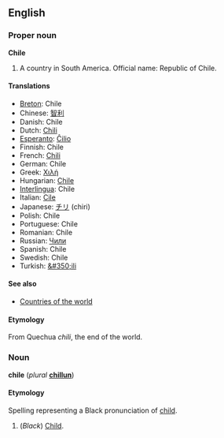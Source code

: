 ==English==
===Proper noun===
'''Chile'''

# A country in South America. Official name: Republic of Chile.

====Translations====
*[[Breton]]: Chile
*Chinese: [[智利]]
*Danish: Chile
*Dutch: [[Chili]]
*[[Esperanto]]: [[Ĉilio]]
*Finnish: Chile
*French: [[Chili]]
*German: Chile
*Greek: [[Χιλή]]
*Hungarian: [[Chile]]
*[[Interlingua]]: Chile
*Italian: [[Cile]]
*Japanese: [[チリ]] (chiri)
*Polish: Chile
*Portuguese: Chile
*Romanian: Chile
*Russian: [[Чили]]
*Spanish: Chile
*Swedish: Chile
*Turkish: [[&#350;ili]]

====See also====
*[[Countries of the world]]

====Etymology====
From Quechua ''chili'', the end of the world.

===Noun===
'''chile''' (''plural'' '''[[chillun]]''')

====Etymology====
Spelling representing a Black pronunciation of [[child]].

#(''Black'') [[Child]].